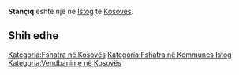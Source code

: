 {{Fshat në 
 | Emri                = Stançiq
 | EmriAlt                = 
 | NAME_SHORT_FORM=      
 | NAME_GENERIC=      
 | NAME_SORT_NAME_RO=      STANCIQ
 | FULL_NAME_RO = Stançiq
 | FULL_NAME_ND_RO=Stanciq
 | SORT_NAME_RG=STANCIQ
 | FULL_NAME_RG=Stançiq
 | FULL_NAME_ND_RG=Stanciq
 | SRP_NAME_SHORT_FORM=      
 | SRP_NAME_GENERIC=      
 | SRP_NAME_SORT_NAME_RO=      
 | SRP_FULL_NAME_RO = 
 | SRP_FULL_NAME_ND_RO=
 | SRP_SORT_NAME_RG=
 | SRP_FULL_NAME_RG=
 | SRP_FULL_NAME_ND_RG=
 | Emri (Rasa dhanore) = 
 | Figura              = 
 | Shteti              = Kosovo
 | Komuna              = Istog
 | Kodi postar         = 
 | Sipërfaqja          = 

 | Popullsia           = 

 | Regj. i popullsisë  = 
 | Dend. e popullsisë  = 
 | Faqja zyrtare       = 
 <!--- Koordinatat ----> 
 | Gjerësia            = 42.269167
 | Gjatësia            = 21.518889
 | Lartësia            = 
}}
'''Stançiq''' është një [[]] në [[Istog]] të [[Kosovës]].

<!-- == Gjeografia == -->
<!-- == Historia == -->
<!-- == Demografia == -->
== Shih edhe ==
{{Komuna Istog}}
{{Kosovo-Administrata-Cung}}

[[Kategoria:Fshatra në Kosovës]]
[[Kategoria:Fshatra në Kommunes Istog]]
[[Kategoria:Vendbanime në Kosovës]]